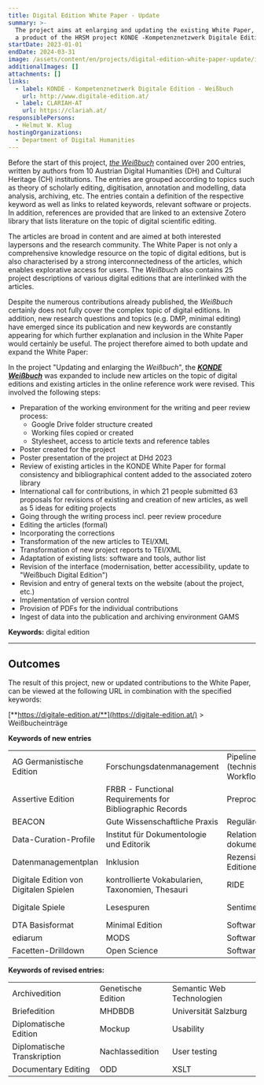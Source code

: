 ```yaml
---
title: Digital Edition White Paper - Update
summary: >-
  The project aims at enlarging and updating the existing White Paper, which was
  a product of the HRSM project KONDE -Kompetenznetzwerk Digitale Edition.
startDate: 2023-01-01
endDate: 2024-03-31
image: /assets/content/en/projects/digital-edition-white-paper-update/image.png
additionalImages: []
attachments: []
links:
  - label: KONDE - Kompetenznetzwerk Digitale Edition - Weißbuch
    url: http://www.digitale-edition.at/
  - label: CLARIAH-AT
    url: https://clariah.at/
responsiblePersons:
  - Helmut W. Klug
hostingOrganizations:
  - Department of Digital Humanities
---
```

Before the start of this project, [*the Weißbuch*](https://www.digitale-edition.at/) contained over 200 entries, written by authors from 10 Austrian Digital Humanities (DH) and Cultural Heritage (CH) institutions. The entries are grouped according to topics such as theory of scholarly editing, digitisation, annotation and modelling, data analysis, archiving, etc. The entries contain a definition of the respective keyword as well as links to related keywords, relevant software or projects. In addition, references are provided that are linked to an extensive Zotero library that lists literature on the topic of digital scientific editing.

The articles are broad in content and are aimed at both interested laypersons and the research community. The White Paper is not only a comprehensive knowledge resource on the topic of digital editions, but is also characterised by a strong interconnectedness of the articles, which enables explorative access for users. The *Weißbuch* also contains 25 project descriptions of various digital editions that are interlinked with the articles.

Despite the numerous contributions already published, the *Weißbuch* certainly does not fully cover the complex topic of digital editions. In addition, new research questions and topics (e.g. DMP, minimal editing) have emerged since its publication and new keywords are constantly appearing for which further explanation and inclusion in the White Paper would certainly be useful. The project therefore aimed to both update and expand the White Paper:

In the project "Updating and enlarging the *Weißbuch*", the [***KONDE Weißbuch***](https://www.digitale-edition.at/) was expanded to include new articles on the topic of digital editions and existing articles in the online reference work were revised. This involved the following steps:

* Preparation of the working environment for the writing and peer review process:
  * Google Drive folder structure created&#x20;
  * Working files copied or created&#x20;
  * Stylesheet, access to article texts and reference tables&#x20;
* Poster created for the project&#x20;
* Poster presentation of the project at DHd 2023&#x20;
* Review of existing articles in the KONDE White Paper for formal consistency and bibliographical content added to the associated zotero library&#x20;
* International call for contributions, in which 21 people submitted 63 proposals for revisions of existing and creation of new articles, as well as 5 ideas for editing projects&#x20;
* Going through the writing process incl. peer review procedure&#x20;
* Editing the articles (formal)&#x20;
* Incorporating the corrections&#x20;
* Transformation of the new articles to TEI/XML&#x20;
* Transformation of new project reports to TEI/XML&#x20;
* Adaptation of existing lists: software and tools, author list&#x20;
* Revision of the interface (modernisation, better accessibility, update to "Weißbuch Digital Edition")&#x20;
* Revision and entry of general texts on the website (about the project, etc.)&#x20;
* Implementation of version control&#x20;
* Provision of PDFs for the individual contributions&#x20;
* Ingest of data into the publication and archiving environment GAMS

**Keywords:** digital edition

---

## **Outcomes**

The result of this project, new or updated contributions to the White Paper, can be viewed at the following URL in combination with the specified keywords:

[**https://digitale-edition.at/**](https://digitale-edition.at/) > Weißbucheinträge

**Keywords of new entries**

|                                        |                                                          |                                             |                                     |
| -------------------------------------- | -------------------------------------------------------- | ------------------------------------------- | ----------------------------------- |
| AG Germanistische Edition              | Forschungsdatenmanagement                                | Pipeline, Transition (technischer Workflow) | SpielmechanikenText-Bild-Edition    |
| Assertive Edition                      | FRBR - Functional Requirements for Bibliographic Records | Preprocessing                               | Topic Modelling                     |
| BEACON                                 | Gute Wissenschaftliche Praxis                            | Reguläre Ausdrücke                        | Transkribus                         |
| Data-Curation-Profile                  | Institut für Dokumentologie und Editorik                | Relationen dokumentieren in TEI             | Transkription von Digitalen Spielen |
| Datenmanagementplan                    | Inklusion                                                | Rezension digitaler Editionen               | User Experience                     |
| Digitale Edition von Digitalen Spielen | kontrollierte Vokabularien, Taxonomien, Thesauri         | RIDE                                        | Videoaufzeichnungen                 |
| Digitale Spiele                        | Lesespuren                                               | Sentimentanalyse                            | Web-Architektur für DSE            |
| DTA Basisformat                        | Minimal Edition                                          | Software                                    | Wikisource                          |
| ediarum                                | MODS                                                     | Softwarearchitektur                         | Graphentechnologien                 |
| Facetten-Drilldown                     | Open Science                                             | Softwareentwicklung                         |                                     |

**Keywords of revised entries:**

|                             |                    |                           |
| --------------------------- | ------------------ | ------------------------- |
| Archivedition               | Genetische Edition | Semantic Web Technologien |
| Briefedition                | MHDBDB             | Universität Salzburg     |
| Diplomatische Edition       | Mockup             | Usability                 |
| Diplomatische Transkription | Nachlassedition    | User testing              |
| Documentary Editing         | ODD                | XSLT                      |

<LinkButton label="more CLARIAH-AT projects" href="/project-funding/" />

<LinkButton label="all DHA Projects" href="/projects/" />
